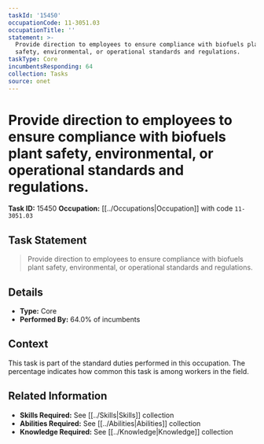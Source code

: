 ```yaml
---
taskId: '15450'
occupationCode: 11-3051.03
occupationTitle: ''
statement: >-
  Provide direction to employees to ensure compliance with biofuels plant
  safety, environmental, or operational standards and regulations.
taskType: Core
incumbentsResponding: 64
collection: Tasks
source: onet
---
```

# Provide direction to employees to ensure compliance with biofuels plant safety, environmental, or operational standards and regulations.

**Task ID:** 15450
**Occupation:** [[../Occupations|Occupation]] with code `11-3051.03`

## Task Statement

> Provide direction to employees to ensure compliance with biofuels plant safety, environmental, or operational standards and regulations.

## Details

- **Type:** Core
- **Performed By:** 64.0% of incumbents

## Context

This task is part of the standard duties performed in this occupation. The percentage indicates how common this task is among workers in the field.

## Related Information

- **Skills Required:** See [[../Skills|Skills]] collection
- **Abilities Required:** See [[../Abilities|Abilities]] collection
- **Knowledge Required:** See [[../Knowledge|Knowledge]] collection
